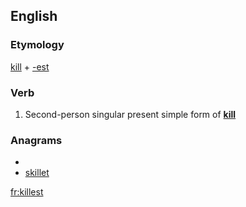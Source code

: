 ==English==

===Etymology===
[[kill]] + [[-est]]

===Verb===
{{en-verb form}}

# {{archaic}} Second-person singular present simple form of '''[[kill]]'''

===Anagrams===
* {{alphagram|eikllst}}
* [[skillet#English|skillet]]

[[fr:killest]]